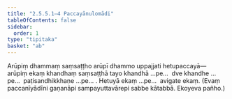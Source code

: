 ```yaml
---
title: "2.5.5.1–4 Paccayānulomādi"
tableOfContents: false
sidebar:
  order: 1
type: "tipitaka"
basket: "ab"
---
```



<DynamicBreadcrumb />

<Division number="110">

<Paragraph number="798">
Arūpiṃ dhammaṃ saṃsaṭṭho arūpī dhammo uppajjati hetupaccayā—  arūpiṃ ekaṃ khandhaṃ saṃsaṭṭhā tayo khandhā …pe…  dve khandhe …pe…  paṭisandhikkhaṇe …pe… .
</Paragraph>

<Paragraph number="799">
Hetuyā ekaṃ …pe…  avigate ekaṃ. (Evaṃ paccanīyādīni gaṇanāpi sampayuttavārepi sabbe kātabbā. Ekoyeva pañho.)
</Paragraph>
</Division>